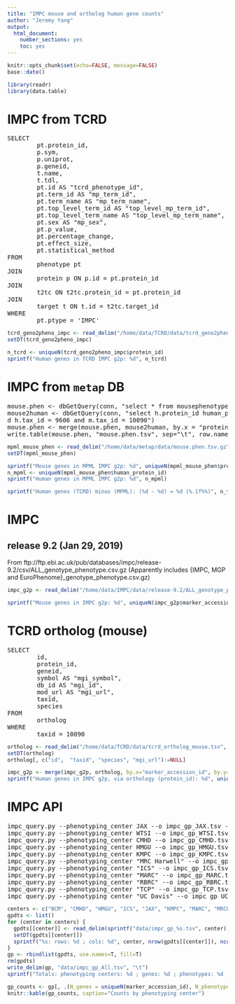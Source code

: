 ```yaml
---
title: "IMPC mouse and ortholog human gene counts"
author: "Jeremy Yang"
output:
  html_document:
    number_sections: yes
    toc: yes
---
```


```r
knitr::opts_chunk$set(echo=FALSE, message=FALSE)
base::date()
```

```r
library(readr)
library(data.table)
```

# IMPC from TCRD

<pre>
SELECT
        pt.protein_id,
        p.sym,
        p.uniprot,
        p.geneid,
        t.name,
        t.tdl,
        pt.id AS "tcrd_phenotype_id",
        pt.term_id AS "mp_term_id",
        pt.term_name AS "mp_term_name",
        pt.top_level_term_id AS "top_level_mp_term_id",
        pt.top_level_term_name AS "top_level_mp_term_name",
        pt.sex AS "mp_sex",
        pt.p_value,
        pt.percentage_change,
        pt.effect_size,
        pt.statistical_method
FROM
        phenotype pt
JOIN
        protein p ON p.id = pt.protein_id
JOIN
        t2tc ON t2tc.protein_id = pt.protein_id
JOIN
        target t ON t.id = t2tc.target_id
WHERE
        pt.ptype = 'IMPC'
</pre>

```r
tcrd_geno2pheno_impc <- read_delim("/home/data/TCRD/data/tcrd_geno2pheno_impc.tsv", "\t")
setDT(tcrd_geno2pheno_impc)
```
```r
n_tcrd <- uniqueN(tcrd_geno2pheno_impc$protein_id)
sprintf("Human genes in TCRD IMPC g2p: %d", n_tcrd)
```

# IMPC from `metap` DB

<pre>
mouse.phen <- dbGetQuery(conn, "select * from mousephenotype")
mouse2human <- dbGetQuery(conn, "select h.protein_id human_protein_id,m.protein_id mouse_protein_id FROM homology h INNER JOIN homology m on h.homologene_group_id = m.homologene_group_id an
d h.tax_id = 9606 and m.tax_id = 10090")
mouse.phen <- merge(mouse.phen, mouse2human, by.x = "protein_id", by.y = "mouse_protein_id", sort = F)
write.table(mouse.phen, "mouse.phen.tsv", sep="\t", row.names=F)
</pre>

```r
mpml_mouse_phen <- read_delim("/home/data/metap/data/mouse.phen.tsv.gz", "\t")
setDT(mpml_mouse_phen)
```

```r
sprintf("Mouse genes in MPML IMPC g2p: %d", uniqueN(mpml_mouse_phen$protein_id))
n_mpml <- uniqueN(mpml_mouse_phen$human_protein_id)
sprintf("Human genes in MPML IMPC g2p: %d", n_mpml)
```
```r
sprintf("Human genes (TCRD) minus (MPML): (%d - %d) = %d (%.1f%%)", n_tcrd, n_mpml, n_tcrd-n_mpml, 100*(n_tcrd-n_mpml)/n_mpml)
```

# IMPC
## release 9.2 (Jan 29, 2019)
From ftp://ftp.ebi.ac.uk/pub/databases/impc/release-9.2/csv/ALL_genotype_phenotype.csv.gz
(Apparently includes {IMPC, MGP and EuroPhenome}_genotype_phenotype.csv.gz)

```r
impc_g2p <- read_delim("/home/data/IMPC/data/release-9.2/ALL_genotype_phenotype.csv", ",")
```

```r
sprintf("Mouse genes in IMPC g2p: %d", uniqueN(impc_g2p$marker_accession_id))
```

# TCRD ortholog (mouse)

<pre>
SELECT
        id,
        protein_id,
        geneid,
        symbol AS "mgi_symbol",
        db_id AS "mgi_id",
        mod_url AS "mgi_url",
        taxid,
        species
FROM
        ortholog
WHERE
        taxid = 10090
</pre>

```r
ortholog <- read_delim("/home/data/TCRD/data/tcrd_ortholog_mouse.tsv", "\t", col_types="nccccccc")
setDT(ortholog)
ortholog[, c("id",  "taxid", "species", "mgi_url"):=NULL]
```

```r
impc_g2p <- merge(impc_g2p, ortholog, by.x="marker_accession_id", by.y="mgi_id", all.x=T, all.y=F)
sprintf("Human genes in IMPC g2p, via orthology (protein_id): %d", uniqueN(impc_g2p$protein_id))
```

# IMPC API

<pre>
impc_query.py --phenotyping_center JAX --o impc_gp_JAX.tsv -v  getGPAsByCenter
impc_query.py --phenotyping_center WTSI --o impc_gp_WTSI.tsv -v  getGPAsByCenter
impc_query.py --phenotyping_center CMHD --o impc_gp_CMHD.tsv -v  getGPAsByCenter
impc_query.py --phenotyping_center HMGU --o impc_gp_HMGU.tsv -v  getGPAsByCenter
impc_query.py --phenotyping_center KMPC --o impc_gp_KMPC.tsv -v  getGPAsByCenter
impc_query.py --phenotyping_center "MRC Harwell" --o impc_gp_MRCHarwell.tsv -v  getGPAsByCenter
impc_query.py --phenotyping_center "ICS" --o impc_gp_ICS.tsv -v  getGPAsByCenter
impc_query.py --phenotyping_center "MARC" --o impc_gp_MARC.tsv -v  getGPAsByCenter
impc_query.py --phenotyping_center "RBRC" --o impc_gp_RBRC.tsv -v  getGPAsByCenter
impc_query.py --phenotyping_center "TCP" --o impc_gp_TCP.tsv -v  getGPAsByCenter
impc_query.py --phenotyping_center "UC Davis" --o impc_gp_UCDavis.tsv -v  getGPAsByCenter
</pre>

```r
centers <- c("BCM", "CMHD", "HMGU", "ICS", "JAX", "KMPC", "MARC", "MRCHarwell", "RBRC", "TCP", "UCDavis", "WTSI")
gpdts <- list()
for (center in centers) {
  gpdts[[center]] <- read_delim(sprintf("data/impc_gp_%s.tsv", center), "\t")
  setDT(gpdts[[center]])
  sprintf("%s: rows: %d ; cols: %d", center, nrow(gpdts[[center]]), ncol(gpdts[[center]]))
}
gp <- rbindlist(gpdts, use.names=T, fill=T)
rm(gpdts)
write_delim(gp, "data/impc_gp_All.tsv", "\t")
sprintf("Totals: phenotyping centers: %d ; genes: %d ; phenotypes: %d ; g2ps: %d", uniqueN(gp$phenotyping_center), uniqueN(gp$marker_accession_id), uniqueN(gp$mp_term_id), uniqueN(gp$doc_id))
```
```r
gp_counts <- gp[, .(N_genes = uniqueN(marker_accession_id), N_phenotypes = uniqueN(mp_term_id), N_gp = .N), by="phenotyping_center"]
knitr::kable(gp_counts, caption="Counts by phenotyping center")
```


